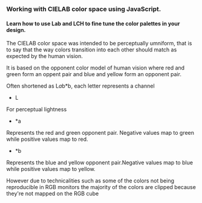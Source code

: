 ### Working with CIELAB color space using JavaScript.

#### Learn how to use Lab and LCH to fine tune the color palettes in your design.

The CIELAB color space was intended to be perceptually umniform, that is to say that the way colors
transition into each other should match as expected by the human vision.

It is based on the opponent color model of human vision where red and green form an oppent pair and
blue and yellow form an opponent pair.

Often shortened as L*a*b\*b, each letter represents a channel

-   L

For perceptual lightness

-   \*a

Represents the red and green opponent pair. Negative values map to green while positive values map
to red.

-   \*b

Represents the blue and yellow opponent pair.Negative values map to blue while positive values map
to yellow.

However due to technicalities such as some of the colors not being reproducible in RGB monitors the
majority of the colors are clipped because they're not mapped on the RGB cube
